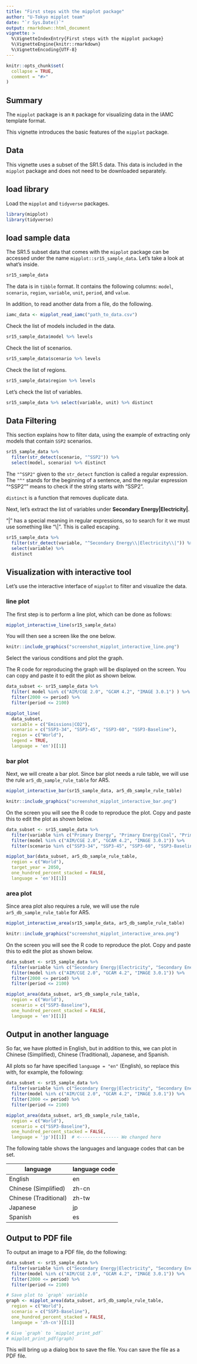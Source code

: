 ```yaml
---
title: "First steps with the mipplot package"
author: "U-Tokyo mipplot team"
date: "`r Sys.Date()`"
output: rmarkdown::html_document
vignette: >
  %\VignetteIndexEntry{First steps with the mipplot package}
  %\VignetteEngine{knitr::rmarkdown}
  %\VignetteEncoding{UTF-8}
---
```


```r
knitr::opts_chunk$set(
  collapse = TRUE,
  comment = "#>"
)
```

## Summary

The `mipplot` package is an `R` package for visualizing data in the IAMC template format.

This vignette introduces the basic features of the `mipplot` package.

## Data

This vignette uses a subset of the SR1.5 data.
This data is included in the `mipplot` package and does not need to be downloaded separately.

## load library

Load the `mipplot` and `tidyverse` packages.

```r
library(mipplot)
library(tidyverse)
```

## load sample data

The SR1.5 subset data that comes with the `mipplot` package can be accessed under the name `mipplot::sr15_sample_data`. Let's take a look at what's inside.

```r
sr15_sample_data
```

The data is in `tibble` format. It contains the following columns: `model`, `scenario`, `region`, `variable`, `unit`, `period`, and `value`.

In addition, to read another data from a file, do the following.

```r
iamc_data <- mipplot_read_iamc("path_to_data.csv")
```

Check the list of models included in the data.

```r
sr15_sample_data$model %>% levels
```

Check the list of scenarios.

```r
sr15_sample_data$scenario %>% levels
```

Check the list of regions.

```r
sr15_sample_data$region %>% levels
```

Let's check the list of variables.

```r
sr15_sample_data %>% select(variable, unit) %>% distinct
```

## Data Filtering

This section explains how to filter data, using the example of extracting only models that contain `SSP2` scenarios.

```r
sr15_sample_data %>% 
  filter(str_detect(scenario, "^SSP2")) %>%
  select(model, scenario) %>% distinct
```

The `"^SSP2"` given to the `str_detect` function is called a regular expression.
The `"^"` stands for the beginning of a sentence, and the regular expression "^SSP2"" means to check if the string starts with "SSP2".

`distinct` is a function that removes duplicate data.

Next, let's extract the list of variables under **Secondary Energy|Electricity|**.

"|" has a special meaning in regular expressions, so to search for it we must use something like "\\\|". This is called escaping.

```r
sr15_sample_data %>% 
  filter(str_detect(variable, "^Secondary Energy\\|Electricity\\|")) %>% 
  select(variable) %>%
  distinct
```

## Visualization with interactive tool

Let's use the interactive interface of `mipplot` to filter and visualize the data.

### line plot

The first step is to perform a line plot, which can be done as follows:

```r
mipplot_interactive_line(sr15_sample_data)
```

You will then see a screen like the one below.

```r
knitr::include_graphics("screenshot_mipplot_interactive_line.png")
```

Select the various conditions and plot the graph.

The R code for reproducing the graph will be displayed on the screen.
You can copy and paste it to edit the plot as shown below.

```r
data_subset <- sr15_sample_data %>%
  filter( model %in% c("AIM/CGE 2.0", "GCAM 4.2", "IMAGE 3.0.1") ) %>%
  filter(2000 <= period) %>%
  filter(period <= 2100)

mipplot_line(
  data_subset,
  variable = c("Emissions|CO2"),
  scenario = c("SSP3-34", "SSP3-45", "SSP3-60", "SSP3-Baseline"),
  region = c("World"),
  legend = TRUE,
  language = 'en')[[1]]

```

### bar plot

Next, we will create a bar plot.
Since bar plot needs a rule table, we will use the rule `ar5_db_sample_rule_table` for AR5.

```r
mipplot_interactive_bar(sr15_sample_data, ar5_db_sample_rule_table)
```

```r
knitr::include_graphics("screenshot_mipplot_interactive_bar.png")
```

On the screen you will see the R code to reproduce the plot.
Copy and paste this to edit the plot as shown below.

```r
data_subset <- sr15_sample_data %>%
  filter(variable %in% c("Primary Energy", "Primary Energy|Coal", "Primary Energy|Gas", "Primary Energy|Oil", "Primary Energy|Nuclear", "Primary Energy|Hydro", "Primary Energy|Biomass", "Primary Energy|Solar", "Primary Energy|Wind", "Primary Energy|Geothermal", "Primary Energy|Ocean")) %>%
  filter(model %in% c("AIM/CGE 2.0", "GCAM 4.2", "IMAGE 3.0.1")) %>%
  filter(scenario %in% c("SSP3-34", "SSP3-45", "SSP3-60", "SSP3-Baseline"))

mipplot_bar(data_subset, ar5_db_sample_rule_table,
  region = c("World"),
  target_year = 2050,
  one_hundred_percent_stacked = FALSE,
  language = 'en')[[1]]

```


### area plot

Since area plot also requires a rule, we will use the rule `ar5_db_sample_rule_table` for AR5.

```r
mipplot_interactive_area(sr15_sample_data, ar5_db_sample_rule_table)
```

```r
knitr::include_graphics("screenshot_mipplot_interactive_area.png")
```

On the screen you will see the R code to reproduce the plot.
Copy and paste this to edit the plot as shown below.

```r
data_subset <- sr15_sample_data %>%
  filter(variable %in% c("Secondary Energy|Electricity", "Secondary Energy|Electricity|Coal", "Secondary Energy|Electricity|Gas", "Secondary Energy|Electricity|Oil", "Secondary Energy|Electricity|Nuclear", "Secondary Energy|Electricity|Hydro", "Secondary Energy|Electricity|Biomass", "Secondary Energy|Electricity|Solar", "Secondary Energy|Electricity|Wind", "Secondary Energy|Electricity|Geothermal", "Secondary Energy|Electricity|Ocean")) %>%
  filter(model %in% c("AIM/CGE 2.0", "GCAM 4.2", "IMAGE 3.0.1")) %>%
  filter(2000 <= period) %>%
  filter(period <= 2100)

mipplot_area(data_subset, ar5_db_sample_rule_table,
  region = c("World"),
  scenario = c("SSP3-Baseline"),
  one_hundred_percent_stacked = FALSE,
  language = 'en')[[1]]
```

## Output in another language

So far, we have plotted in English, but in addition to this, we can plot in Chinese (Simplified), Chinese (Traditional), Japanese, and Spanish.

All plots so far have specified `language = "en"` (English), so replace this with, for example, the following:

```r
data_subset <- sr15_sample_data %>%
  filter(variable %in% c("Secondary Energy|Electricity", "Secondary Energy|Electricity|Coal", "Secondary Energy|Electricity|Gas", "Secondary Energy|Electricity|Oil", "Secondary Energy|Electricity|Nuclear", "Secondary Energy|Electricity|Hydro", "Secondary Energy|Electricity|Biomass", "Secondary Energy|Electricity|Solar", "Secondary Energy|Electricity|Wind", "Secondary Energy|Electricity|Geothermal", "Secondary Energy|Electricity|Ocean")) %>%
  filter(model %in% c("AIM/CGE 2.0", "GCAM 4.2", "IMAGE 3.0.1")) %>%
  filter(2000 <= period) %>%
  filter(period <= 2100)

mipplot_area(data_subset, ar5_db_sample_rule_table,
  region = c("World"),
  scenario = c("SSP3-Baseline"),
  one_hundred_percent_stacked = FALSE,
  language = 'jp')[[1]]  # <--------------- We changed here
```


The following table shows the languages and language codes that can be set.

| language | language code |
| ---- | ---- |
| English | en |
| Chinese (Simplified) | zh-cn |
| Chinese (Traditional) | zh-tw |
| Japanese | jp |
| Spanish | es |


## Output to PDF file

To output an image to a PDF file, do the following:

```r
data_subset <- sr15_sample_data %>%
  filter(variable %in% c("Secondary Energy|Electricity", "Secondary Energy|Electricity|Coal", "Secondary Energy|Electricity|Gas", "Secondary Energy|Electricity|Oil", "Secondary Energy|Electricity|Nuclear", "Secondary Energy|Electricity|Hydro", "Secondary Energy|Electricity|Biomass", "Secondary Energy|Electricity|Solar", "Secondary Energy|Electricity|Wind", "Secondary Energy|Electricity|Geothermal", "Secondary Energy|Electricity|Ocean")) %>%
  filter(model %in% c("AIM/CGE 2.0", "GCAM 4.2", "IMAGE 3.0.1")) %>%
  filter(2000 <= period) %>%
  filter(period <= 2100)

# Save plot to `graph` variable
graph <- mipplot_area(data_subset, ar5_db_sample_rule_table,
  region = c("World"),
  scenario = c("SSP3-Baseline"),
  one_hundred_percent_stacked = FALSE,
  language = 'zh-cn')[[1]]

# Give `graph` to `mipplot_print_pdf`
# mipplot_print_pdf(graph)

```

This will bring up a dialog box to save the file.
You can save the file as a PDF file.

